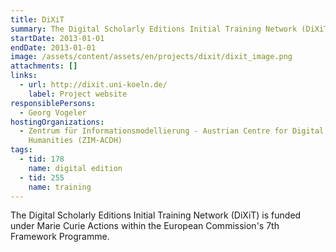 ```yaml
---
title: DiXiT
summary: The Digital Scholarly Editions Initial Training Network (DiXiT)
startDate: 2013-01-01
endDate: 2013-01-01
image: /assets/content/assets/en/projects/dixit/dixit_image.png
attachments: []
links:
  - url: http://dixit.uni-koeln.de/
    label: Project website
responsiblePersons:
  - Georg Vogeler
hostingOrganizations:
  - Zentrum für Informationsmodellierung - Austrian Centre for Digital
    Humanities (ZIM-ACDH)
tags:
  - tid: 178
    name: digital edition
  - tid: 255
    name: training
---
```

The Digital Scholarly Editions Initial Training Network (DiXiT) is funded under Marie Curie Actions within the European Commission's 7th Framework Programme.
